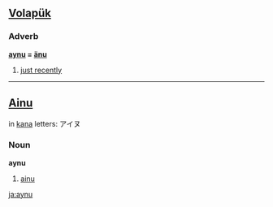 ==[[Volapük]]==

===Adverb=== 
'''[[aynu]] = [[änu]]'''
# [[just recently]]

----
==[[Ainu]]==

in [[kana]] letters: アイヌ

===Noun===
'''aynu'''
# [[ainu]]

[[ja:aynu]]
